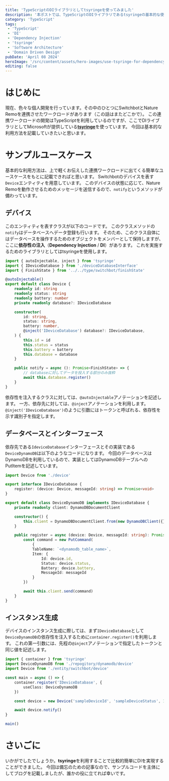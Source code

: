 ```yaml
---
title: 'TypeScriptのDIライブラリとしてtsyringeを使ってみました'
description: '本ポストでは、TypeScriptのDIライブラリであるtsyringeの基本的な使い方をコードベースで記述していきます。'
category: 'TypeScript'
tags:
 - 'TypeScript'
 - 'DI'
 - 'Dependency Injection'
 - 'tsyringe'
 - 'Software Architecture'
 - 'Domain Driven Design'
pubDate: 'April 08 2024'
heroImage: '/src/content/assets/hero-images/use-tsyringe-for-dependency-injection.png'
editing: false
---
```


# はじめに
現在、色々な個人開発を行っています。その中のひとつにSwitchbotとNature Remoを連携させたワークロードがあります（この話はまたどこかで）。
この連携ワークロードの開発はTypeScriptを利用しているのですが、ここでDIライブラリとしてMicrosoftが提供している[**tsyringe**](https://github.com/microsoft/tsyringe?tab=readme-ov-file#tsyringe)を使っています。
今回は基本的な利用方法を記載していきたいと思います。

# サンプルユースケース
基本的な利用方法は、上で軽くお伝えした連携ワークロードに出てくる簡単なユースケースをもとに記載できればと思います。
Switchbotのデバイスを表す`Device`エンティティを用意しています。
このデバイスの状態に応じて、Nature Remoを動作させるためのメッセージを送信するので、`notify`というメソッドが備わっています。

## デバイス
このエンティティを表すクラスが以下のコードです。
このクラスメソッドの`notify`はデータベースへデータ登録も行います。
そのため、このクラス自体にはデータベースを操作するためのオブジェクトをメンバーとして保持しますが、ここに**依存性の注入**（**Dependency Injection** / **DI**）があります。
これを実施するためのライブラリとしてはtsyringeを使用します。

```typescript
import { autoInjectable, inject } from 'tsyringe'
import { IDeviceDatabase } from './deviceDatabaseInterface'
import { FinishState } from '../../type/switchbot/finishState'

@autoInjectable()
export default class Device {
	readonly id: string
	readonly status: string
	readonly battery: number
	private readonly database?: IDeviceDatabase

	constructor(
		id: string,
		status: string,
		battery: number,
		@inject('IDeviceDatabase') database?: IDeviceDatabase,
	) {
		this.id = id
		this.status = status
		this.battery = battery
		this.database = database
	}

	public notify = async (): Promise<FinishState> => {
		// databaseに対してデータを投入する部分のみ抜粋
		await this.database.register()
	}
}
```

依存性を注入するクラスに対しては、`@autoInjectable`アノテーションを記述します。
一方、依存先に対しては、`@inject`アノテーションを利用します。
`@inject('IDeviceDatabase')`のように引数にはトークンと呼ばれる、依存性を示す識別子を指定します。

## データベースとインターフェース
依存先である`IdeviceDatabase`インターフェースとその実装である`DeviceDynamoDB`は以下のようなコードになります。
今回のデータベースはDynamoDBを利用しているので、実装としてはDynamoDBテーブルへのPutItemを記述しています。

```typescript
import Device from './device'

export interface IDeviceDatabase {
	register: (device: Device, messageId: string) => Promise<void>
}
```

```typescript
export default class DeviceDynamoDB implements IDeviceDatabase {
	private readonly client: DynamoDBDocumentClient

	constructor() {
		this.client = DynamoDBDocumentClient.from(new DynamoDBClient({}))
	}

	public register = async (device: Device, messageId: string): Promise<void> => {
		const command = new PutCommand(
			{
			TableName: `<dynamodb_table_name>`,
			Item: {
				Id: device.id,
				Status: device.status,
				Battery: device.battery,
				MessageId: messageId
			}
		})

		await this.client.send(command)
	}
}
```

## インスタンス生成
デバイスのインスタンス生成に際しては、まず`IDeviceDatabase`として`DeviceDynamoDB`の依存性を注入するために`container.register()`を利用します。
これの第一引数には、先程の`@inject`アノテーションで指定したトークンと同じ値を記述します。

```typescript
import { container } from 'tsyringe'
import DeviceDynamoDB from './repogitory/dynamodb/device'
import Device from './entity/switchbot/device'

const main = async () => {
	container.register('IDeviceDatabase', {
		useClass: DeviceDynamoDB
	})

	const device = new Device('sampleDeviceId', 'sampleDeviceStatus', 100)

	await device.notify()
}

main()
```

# さいごに
いかがでしたでしょうか。**tsyringe**を利用することで比較的簡単にDIを実現することができました。
今回は備忘のための記事なので、サンプルコードを主体にしてブログを記載しましたが、誰かの役に立てれば幸いです。
